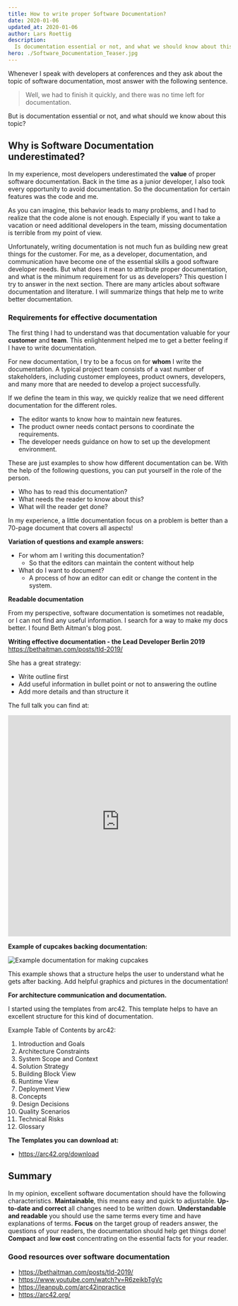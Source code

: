 ```yaml
---
title: How to write proper Software Documentation?
date: 2020-01-06
updated_at: 2020-01-06
author: Lars Roettig
description:
  Is documentation essential or not, and what we should know about this topic. I share my knowledge to help you write better software documentation.
hero: ./Software_Documentation_Teaser.jpg
---
```


Whenever I speak with developers at conferences
and they ask about the topic of software documentation, most answer with the following sentence.

<blockquote className="relative p-4 text-xl italic">
    <p className="mb-4 font-serif">Well, we had to finish it quickly, and there was no time left for documentation.</p>
</blockquote>

But is documentation essential or not, and what should we know about this topic?

## Why is Software Documentation underestimated?

In my experience, most developers underestimated the **value** of proper software documentation.
Back in the time as a junior developer, I also took every opportunity to avoid documentation. So the documentation for certain features was the code and me.

As you can imagine, this behavior leads to many problems, and I had to realize that the code alone is not enough.
Especially if you want to take a vacation or need additional developers in the team, missing documentation is terrible from my point of view.

Unfortunately, writing documentation is not much fun as building new great things for the customer.
For me, as a developer, documentation, and communication have become one of the essential skills a good software developer needs. But what does it mean to attribute proper documentation, and what is the minimum requirement for us as developers? This question I try to answer in the next section.  There are many articles about software documentation and literature. I will summarize things that help me to write better documentation.

### Requirements for effective documentation

The first thing I had to understand was that documentation valuable for your **customer** and **team**.
This enlightenment helped me to get a better feeling if I have to write documentation.

For new documentation, I try to be a focus on for **whom** I write the documentation.
A typical project team consists of a vast number of stakeholders, including customer employees, product owners, developers, and many more that are needed to develop a project successfully.

If we define the team in this way, we quickly realize that we need different documentation for the different roles.

* The editor wants to know how to maintain new features.
* The product owner needs contact persons to coordinate the requirements.
* The developer needs guidance on how to set up the development environment.

These are just examples to show how different documentation can be.
With the help of the following questions, you can put yourself in the role of the person.

* Who has to read this documentation?
* What needs the reader to know about this?
* What will the reader get done?

In my experience, a little documentation focus on a problem is better than a 70-page document that covers all aspects!

**Variation of questions and example answers:**
* For whom am I writing this documentation?
    * So that the editors can maintain the content without help
* What do I want to document?
    * A process of how an editor can edit or change the content in the system.

**Readable documentation**

From my perspective, software documentation is sometimes not readable, or I can not find any useful information. I search for a way to make my docs better.
I found Beth Aitman's blog post.

<Callout>
 <b>Writing effective documentation - the Lead Developer Berlin 2019</b> <br />
 <a href="https://bethaitman.com/posts/tld-2019/" target="_blank" rel="nofollow noopener noreferrer">https://bethaitman.com/posts/tld-2019/</a>
</Callout>

She has a great strategy:
* Write outline first
* Add useful information in bullet point  or not to answering  the outline
* Add more details and than structure it

The full talk you can find at:

<iframe width="100%" height="500" src="https://www.youtube-nocookie.com/embed/R6zeikbTgVc"
 frameborder="0" allow="autoplay; encrypted-media" allowfullscreen></iframe>


**Example of cupcakes backing documentation:**

![Example documentation for making cupcakes](cupcake_sample.jpg "Example documentation for making cupcakes")

This example shows that a structure helps the user to understand what he gets after backing.
Add helpful graphics and pictures in the documentation!

**For architecture communication and documentation.**

I started using the templates from arc42.
This template helps to have an excellent structure for this kind of documentation.

Example Table of Contents by arc42:

1. Introduction and Goals
1. Architecture Constraints
1. System Scope and Context
1. Solution Strategy
1. Building Block View
1. Runtime View
1. Deployment View
1. Concepts
1. Design Decisions
1. Quality Scenarios
1. Technical Risks
1. Glossary

**The Templates you can download at:**
* https://arc42.org/download

## Summary
In my opinion, excellent software documentation should have the following characteristics. **Maintainable**, this means easy and quick to adjustable. **Up-to-date and correct**  all changes need to be written down. **Understandable and readable** you should use the same terms every time and have explanations of terms.
**Focus** on the target group of readers answer, the questions of your readers, the documentation should help get things done! **Compact** and **low cost** concentrating on the essential facts for your reader.

### Good resources over software documentation
* https://bethaitman.com/posts/tld-2019/
* https://www.youtube.com/watch?v=R6zeikbTgVc
* https://leanpub.com/arc42inpractice
* https://arc42.org/
